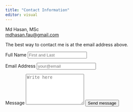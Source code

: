 ```yaml
---
title: "Contact Information"
editor: visual
---
```


Md Hasan, MSc\
[mdhasan.fau\@gmail.com](mailto:%20mdhasan.fau@gmail.com)

The best way to contact me is at the email address above.


<form action="https://formspree.io/f/xovqqqln" method="POST" accept-charset="utf-8">


<label for="full-name">Full Name</label>
<input type="text" name="name" id="full-name" class="form-control" placeholder="First and Last" required>

<label for="email-address">Email Address</label>
<input type="email" name="_replyto" id="email-address" class="form-control" placeholder="your@email" required>

<label for="message">Message</label>
  <textarea rows="6" name="message" id="message" class="form-control" placeholder="Write here" required></textarea>

<button type="submit" class="btn btn-primary mt-4">Send message</button>
</form>